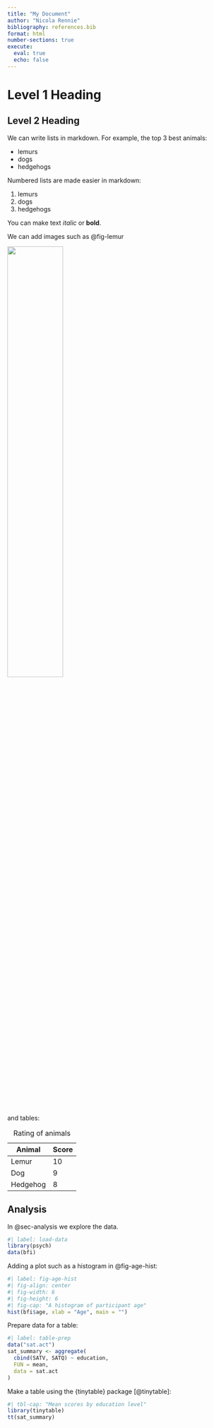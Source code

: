 ```yaml
---
title: "My Document"
author: "Nicola Rennie"
bibliography: references.bib
format: html
number-sections: true
execute: 
  eval: true
  echo: false
---
```


# Level 1 Heading

## Level 2 Heading

We can write lists in markdown. For example, the top 3 best animals:

-   lemurs
-   dogs
-   hedgehogs

Numbered lists are made easier in markdown:

1.  lemurs
2.  dogs
3.  hedgehogs

You can make text *italic* or **bold**.

We can add images such as @fig-lemur

![](lemurs.jpg){#fig-lemur fig-align="center" width="50%"}

and tables:

| Animal   | Score |
|----------|-------|
| Lemur    | 10    |
| Dog      | 9     |
| Hedgehog | 8     |

: Rating of animals


## Analysis {#sec-analysis}

In @sec-analysis we explore the data.

```r
#| label: load-data
library(psych)
data(bfi)
```

Adding a plot such as a histogram in @fig-age-hist:

```r
#| label: fig-age-hist
#| fig-align: center
#| fig-width: 6
#| fig-height: 6
#| fig-cap: "A histogram of participant age"
hist(bfi$age, xlab = "Age", main = "")
```

Prepare data for a table:

```r
#| label: table-prep
data("sat.act")
sat_summary <- aggregate(
  cbind(SATV, SATQ) ~ education,
  FUN = mean,
  data = sat.act
)
```

Make a table using the {tinytable} package [@tinytable]:

```r
#| tbl-cap: "Mean scores by education level"
library(tinytable)
tt(sat_summary)
```
